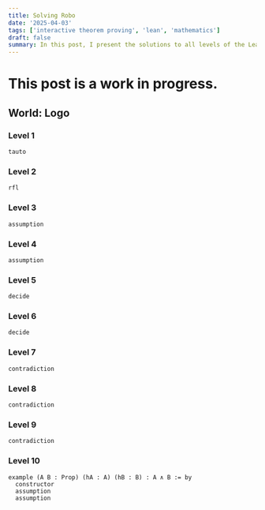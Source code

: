 ```yaml
---
title: Solving Robo
date: '2025-04-03'
tags: ['interactive theorem proving', 'lean', 'mathematics']
draft: false
summary: In this post, I present the solutions to all levels of the Lean 4 Game Server's Robo game.
---
```


# This post is a work in progress.

## World: Logo

### Level 1

```
tauto
```

### Level 2

```
rfl
```

### Level 3

```
assumption
```

### Level 4

```
assumption
```

### Level 5

```
decide
```

### Level 6

```
decide
```

### Level 7

```
contradiction
```

### Level 8

```
contradiction
```

### Level 9

```
contradiction
```

### Level 10

```lean
example (A B : Prop) (hA : A) (hB : B) : A ∧ B := by
  constructor
  assumption
  assumption
```




